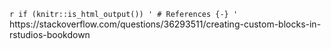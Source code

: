 `r if (knitr::is_html_output()) '
# References {-}
'`
https://stackoverflow.com/questions/36293511/creating-custom-blocks-in-rstudios-bookdown